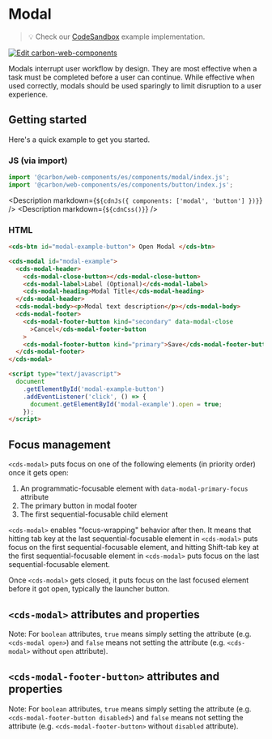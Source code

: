 
# Modal

> 💡 Check our
> [CodeSandbox](https://codesandbox.io/s/github/carbon-design-system/carbon-for-ibm-dotcom/tree/main/packages/carbon-web-components/examples/codesandbox/basic/components/modal)
> example implementation.

[![Edit carbon-web-components](https://codesandbox.io/static/img/play-codesandbox.svg)](https://codesandbox.io/s/github/carbon-design-system/carbon-for-ibm-dotcom/tree/main/packages/carbon-web-components/examples/codesandbox/basic/components/modal)

Modals interrupt user workflow by design. They are most effective when a task
must be completed before a user can continue. While effective when used
correctly, modals should be used sparingly to limit disruption to a user
experience.

## Getting started

Here's a quick example to get you started.

### JS (via import)

```javascript
import '@carbon/web-components/es/components/modal/index.js';
import '@carbon/web-components/es/components/button/index.js';
```

<Description markdown={`${cdnJs({ components: ['modal', 'button'] })}`} />
<Description markdown={`${cdnCss()}`} />

### HTML

```html
<cds-btn id="modal-example-button"> Open Modal </cds-btn>

<cds-modal id="modal-example">
  <cds-modal-header>
    <cds-modal-close-button></cds-modal-close-button>
    <cds-modal-label>Label (Optional)</cds-modal-label>
    <cds-modal-heading>Modal Title</cds-modal-heading>
  </cds-modal-header>
  <cds-modal-body><p>Modal text description</p></cds-modal-body>
  <cds-modal-footer>
    <cds-modal-footer-button kind="secondary" data-modal-close
      >Cancel</cds-modal-footer-button
    >
    <cds-modal-footer-button kind="primary">Save</cds-modal-footer-button>
  </cds-modal-footer>
</cds-modal>

<script type="text/javascript">
  document
    .getElementById('modal-example-button')
    .addEventListener('click', () => {
      document.getElementById('modal-example').open = true;
    });
</script>
```

## Focus management

`<cds-modal>` puts focus on one of the following elements (in priority order)
once it gets open:

1. An programmatic-focusable element with `data-modal-primary-focus` attribute
2. The primary button in modal footer
3. The first sequential-focusable child element

`<cds-modal>` enables "focus-wrapping" behavior after then. It means that
hitting tab key at the last sequential-focusable element in `<cds-modal>` puts
focus on the first sequential-focusable element, and hitting Shift-tab key at
the first sequential-focusable element in `<cds-modal>` puts focus on the last
sequential-focusable element.

Once `<cds-modal>` gets closed, it puts focus on the last focused element before
it got open, typically the launcher button.

## `<cds-modal>` attributes and properties

Note: For `boolean` attributes, `true` means simply setting the attribute (e.g.
`<cds-modal open>`) and `false` means not setting the attribute (e.g.
`<cds-modal>` without `open` attribute).

<Props of="cds-modal" />

## `<cds-modal-footer-button>` attributes and properties

Note: For `boolean` attributes, `true` means simply setting the attribute (e.g.
`<cds-modal-footer-button disabled>`) and `false` means not setting the
attribute (e.g. `<cds-modal-footer-button>` without `disabled` attribute).

<Props of="cds-modal-footer-button" />
